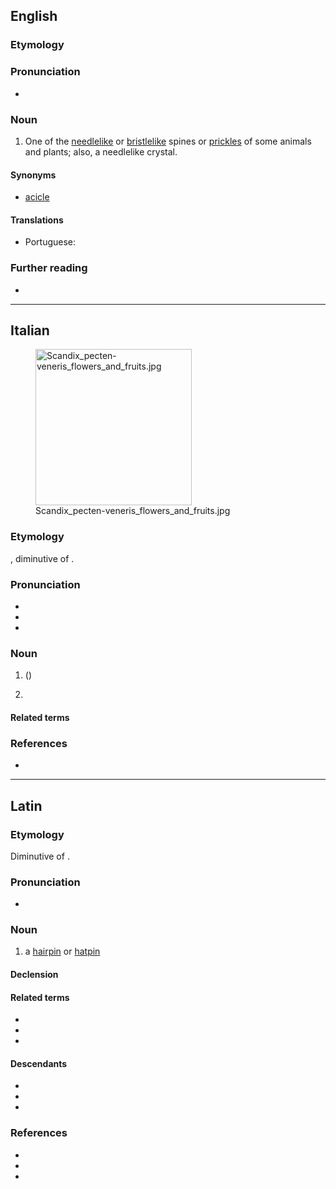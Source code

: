 {{also|acícula}}
==English==

===Etymology===
{{etyl|la|en}} {{m|la|acicula||pin for a head-dress}}

===Pronunciation===
* {{rhymes|en|ɪkjʊlə}}

===Noun===
{{en-noun|aciculae}}

# One of the [[needlelike]] or [[bristlelike]] spines or [[prickles]] of some animals and plants; also, a needlelike crystal.

====Synonyms====
* [[acicle]]

====Translations====
{{trans-top|needlelike spine of some animals and plants}}
* Portuguese: {{t|pt|acícula|f}}
{{trans-mid}}
{{trans-bottom}}

===Further reading===
* {{R:OneLook}}

----

==Italian==
[[File:Scandix_pecten-veneris_flowers_and_fruits.jpg|thumb|right|250px]]
===Etymology===
{{lbor|it|LL.|acicula||hairpin}}, diminutive of {{der|it|la|acus||needle}}.

===Pronunciation===
* {{it-IPA|acìcula}}
* {{rhymes|it|ikula}}
* {{hyph|it|a|cì|cu|la}}

===Noun===
{{it-noun|f}}

# {{l|en|shepherd's needle}} ({{taxlink|Scandix pecten-veneris|species}})
#: {{syn|it|[[spillettoni]] {{g|m-p}}}}
# {{lb|it|zoology}} {{l|en|acicula}}

====Related terms====
{{rel3|it|aciculare|aciculato|ago}}

===References===
* {{R:it:Trec}}

{{C|it|Scandiceae tribe plants}}

----

==Latin==

===Etymology===
Diminutive of {{affix|la|acus|gloss1=needle|-culus|alt2=-cula}}.

===Pronunciation===
* {{la-IPA|eccl=yes}}

===Noun===
{{la-noun|acicula<1>}}

# a [[hairpin]] or [[hatpin]]

====Declension====
{{la-ndecl|acicula<1>}}

====Related terms====
* {{l|la|acia}}
* {{l|la|acus}}
* {{l|la|acicularis}}

====Descendants====
* {{desc|en|acicula|bor=1}}
* {{desc|it|acicula|lbor=1}}
* {{desc|pt|acícula|bor=1}}

===References===
* {{R:L&S}}
* {{R:du Cange}}
* {{R:Gaffiot}}